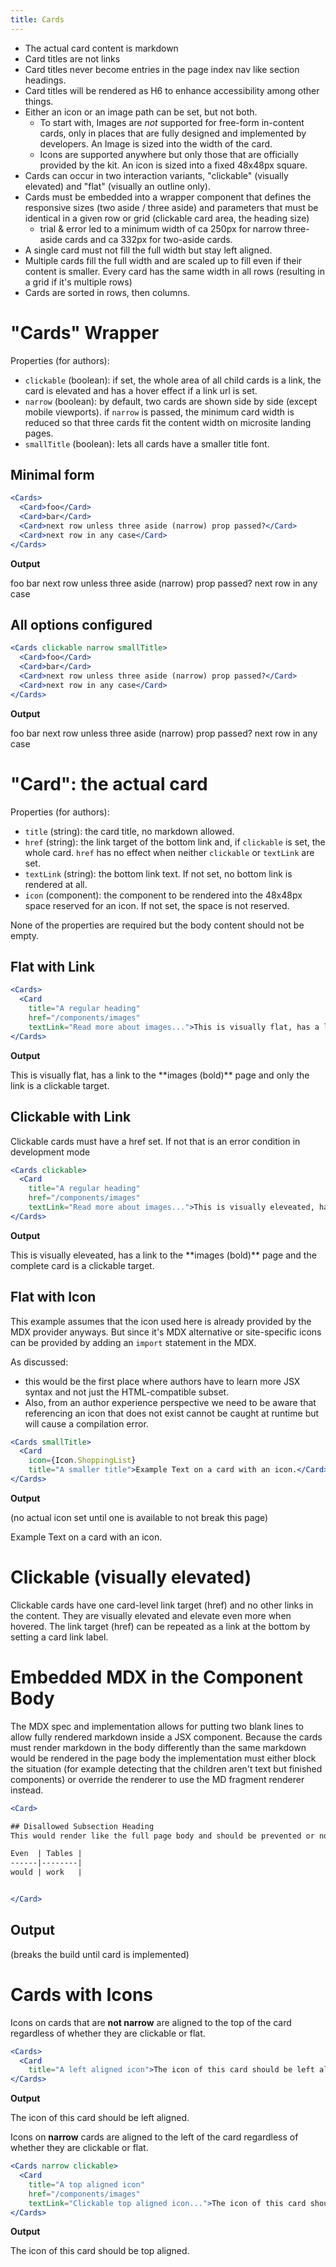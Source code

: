```yaml
---
title: Cards
---
```


 * The actual card content is markdown
 * Card titles are not links
 * Card titles never become entries in the page index nav like section headings.
 * Card titles will be rendered as H6 to enhance accessibility among other things.
 * Either an icon or an image path can be set, but not both.
   * To start with, Images are _not_ supported for free-form in-content cards, only in places that are fully designed and implemented by developers. An Image is sized into the width of the card.
   * Icons are supported anywhere but only those that are officially provided by the kit. An icon is sized into a fixed 48x48px square.
 * Cards can occur in two interaction variants, "clickable" (visually elevated) and "flat" (visually an outline only).
 * Cards must be embedded into a wrapper component that defines the responsive sizes (two aside / three aside) and parameters that must be identical in a given row or grid (clickable card area, the heading size)
   * trial & error led to a minimum width of ca 250px for narrow three-aside cards and ca 332px for two-aside cards.
 * A single card must not fill the full width but stay left aligned.
 * Multiple cards fill the full width and are scaled up to fill even if their content is smaller. Every card has the same width in all rows (resulting in a grid if it's multiple rows)
 * Cards are sorted in rows, then columns.

# "Cards" Wrapper

 Properties (for authors):
 * `clickable` (boolean): if set, the whole area of all child cards is a link, the card is elevated and has a hover effect if a link url is set.
 * `narrow` (boolean): by default, two cards are shown side by side (except mobile viewports). if `narrow` is passed, the minimum card width is reduced so that three cards fit the content width on microsite landing pages.
 * `smallTitle` (boolean): lets all cards have a smaller title font.

## Minimal form

```jsx
<Cards>
  <Card>foo</Card>
  <Card>bar</Card>
  <Card>next row unless three aside (narrow) prop passed?</Card>
  <Card>next row in any case</Card>
</Cards>
```

**Output**

<Cards>
  <Card>foo</Card>
  <Card>bar</Card>
  <Card>next row unless three aside (narrow) prop passed?</Card>
  <Card>next row in any case</Card>
</Cards>


## All options configured

```jsx
<Cards clickable narrow smallTitle>
  <Card>foo</Card>
  <Card>bar</Card>
  <Card>next row unless three aside (narrow) prop passed?</Card>
  <Card>next row in any case</Card>
</Cards>
```

**Output**

<Cards clickable narrow smallTitle>
  <Card>foo</Card>
  <Card>bar</Card>
  <Card>next row unless three aside (narrow) prop passed?</Card>
  <Card>next row in any case</Card>
</Cards>

# "Card": the actual card

Properties (for authors):
 * `title` (string): the card title, no markdown allowed.
 * `href` (string): the link target of the bottom link and, if `clickable` is set, the whole card. `href` has no effect when neither `clickable` or `textLink` are set.
 * `textLink` (string): the bottom link text. If not set, no bottom link is rendered at all.
 * `icon` (component): the component to be rendered into the 48x48px space reserved for an icon. If not set, the space is not reserved.

None of the properties are required but the body content should not be empty.

## Flat with Link

```jsx
<Cards>
  <Card
    title="A regular heading"
    href="/components/images"
    textLink="Read more about images...">This is visually flat, has a link to the **images (bold)** page and only the link is a clickable target.</Card>
</Cards>
```

**Output**

<Cards>
  <Card
    title="A regular heading"
    href="/components/images"
    textLink="Read more about images...">This is visually flat, has a link to the **images (bold)** page and only the link is a clickable target.</Card>
</Cards>

## Clickable with Link

<Info>Clickable cards must have a href set. If not that is an error condition in development mode</Info>

```jsx
<Cards clickable>
  <Card
    title="A regular heading"
    href="/components/images"
    textLink="Read more about images...">This is visually eleveated, has a link to the **images (bold)** page and the complete card is a clickable target.</Card>
</Cards>
```

**Output**

<Cards clickable>
  <Card
    title="A regular heading"
    href="/components/images"
    textLink="Read more about images...">This is visually eleveated, has a link to the **images (bold)** page and the complete card is a clickable target.</Card>
</Cards>


## Flat with Icon

This example assumes that the icon used here is already provided by the MDX provider anyways. But since it's MDX alternative or site-specific icons can be provided by adding an `import` statement in the MDX.

<Warning>

As discussed:
 * this would be the first place where authors have to learn more JSX syntax and not just the HTML-compatible subset.
 * Also, from an author experience perspective we need to be aware that referencing an icon that does not exist cannot be caught at runtime but will cause a compilation error.

</Warning>

```jsx
<Cards smallTitle>
  <Card
    icon={Icon.ShoppingList}
    title="A smaller title">Example Text on a card with an icon.</Card>
</Cards>
```

**Output**

(no actual icon set until one is available to not break this page)

<Cards smallTitle>
  <Card
    title="A smaller title">Example Text on a card with an icon.</Card>
</Cards>

# Clickable (visually elevated)

Clickable cards have one card-level link target (href) and no other links in the content.
They are visually elevated and elevate even more when hovered.
The link target (href) can be repeated as a link at the bottom by setting a card link label.

# Embedded MDX in the Component Body

The MDX spec and implementation allows for putting two blank lines to allow fully rendered markdown inside a JSX component. Because the cards must render markdown in the body differently than the same markdown would be rendered in the page body the implementation must either block the situation (for example detecting that the children aren't text but finished components) or override the renderer to use the MD fragment renderer instead.

```jsx
<Card>

## Disallowed Subsection Heading
This would render like the full page body and should be prevented or not done

Even  | Tables |
------|--------|
would | work   |


</Card>
```

## Output

(breaks the build until card is implemented)

# Cards with Icons

Icons on cards that are **not narrow** are aligned to the top of the card regardless of whether they are clickable or flat.

```jsx
<Cards>
  <Card
    title="A left aligned icon">The icon of this card should be left aligned.</Card>
</Cards>
```

**Output**

<Cards>
  <Card
    title="A left aligned icon">The icon of this card should be left aligned.</Card>
</Cards>

Icons on **narrow** cards are aligned to the left of the card regardless of whether they are clickable or flat.

```jsx
<Cards narrow clickable>
  <Card
    title="A top aligned icon"
    href="/components/images"
    textLink="Clickable top aligned icon...">The icon of this card should be top aligned.</Card>
</Cards>
```

**Output**

<Cards narrow clickable>
  <Card
    title="A top aligned icon"
    href="/components/images"
    textLink="Clickable top aligned icon...">The icon of this card should be top aligned.</Card>
</Cards>
